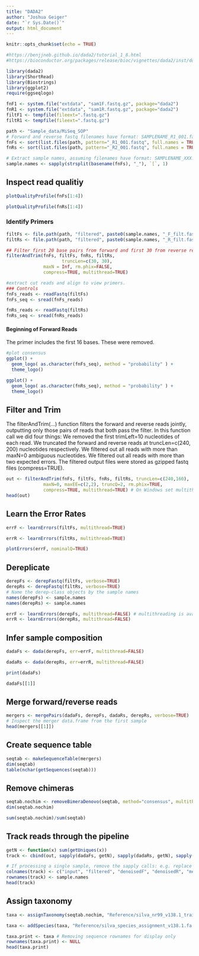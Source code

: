 ```yaml
---
title: "DADA2"
author: "Joshua Geiger"
date: "`r Sys.Date()`"
output: html_document
---
```


```r
knitr::opts_chunk$set(echo = TRUE)

#https://benjjneb.github.io/dada2/tutorial_1_8.html
#https://bioconductor.org/packages/release/bioc/vignettes/dada2/inst/doc/dada2-intro.html

library(dada2)
library(ShortRead)
library(Biostrings)
library(ggplot2)
require(ggseqlogo)

fnF1 <- system.file("extdata", "sam1F.fastq.gz", package="dada2")
fnR1 <- system.file("extdata", "sam1R.fastq.gz", package="dada2")
filtF1 <- tempfile(fileext=".fastq.gz")
filtR1 <- tempfile(fileext=".fastq.gz")

path <- "Sample_data/MiSeq_SOP"
# Forward and reverse fastq filenames have format: SAMPLENAME_R1_001.fastq and SAMPLENAME_R2_001.fastq
fnFs <- sort(list.files(path, pattern="_R1_001.fastq", full.names = TRUE))
fnRs <- sort(list.files(path, pattern="_R2_001.fastq", full.names = TRUE))

# Extract sample names, assuming filenames have format: SAMPLENAME_XXX.fastq
sample.names <- sapply(strsplit(basename(fnFs), "_"), `[`, 1)
```

## Inspect read qualitiy
```r
plotQualityProfile(fnFs[1:4])

plotQualityProfile(fnRs[1:4])
```
### Identify Primers

```r
filtFs <- file.path(path, "filtered", paste0(sample.names, "_F_filt.fastq.gz"))
filtRs <- file.path(path, "filtered", paste0(sample.names, "_R_filt.fastq.gz"))

## Filter first 20 base pairs from forward and first 30 from reverse reads
filterAndTrim(fnFs, filtFs, fnRs, filtRs,
                     truncLen=c(30, 30),
              maxN = Inf, rm.phix=FALSE,
              compress=TRUE, multithread=TRUE)

#extract cut reads and align to view primers.
### Controls
fnFs_reads <- readFastq(filtFs)
fnFs_seq <- sread(fnFs_reads)

fnRs_reads <- readFastq(filtRs)
fnRs_seq <- sread(fnRs_reads)

```

#### Beginning of Forward Reads

The primer includes the first 16 bases. These were removed.

```r
#plot consensus
ggplot() +
  geom_logo( as.character(fnFs_seq), method = "probability" ) +
  theme_logo()

ggplot() +
  geom_logo( as.character(fnRs_seq), method = "probability" ) +
  theme_logo()
```


## Filter and Trim

The filterAndTrim(...) function filters the forward and reverse reads jointly, outputting only those pairs of reads that both pass the filter. In this function call we did four things: 
We removed the first trimLeft=10 nucleotides of each read.
We truncated the forward and reverse reads at truncLen=c(240, 200) nucleotides respectively. 
We filtered out all reads with more than maxN=0 ambiguous nucleotides. 
We filtered out all reads with more than two expected errors. The filtered output files were stored as gzipped fastq files (compress=TRUE).

```r
out <- filterAndTrim(fnFs, filtFs, fnRs, filtRs, truncLen=c(240,160),
              maxN=0, maxEE=c(2,2), truncQ=2, rm.phix=TRUE,
              compress=TRUE, multithread=TRUE) # On Windows set multithread=FALSE
head(out)
```
## Learn the Error Rates
```r
errF <- learnErrors(filtFs, multithread=TRUE)

errR <- learnErrors(filtRs, multithread=TRUE)

plotErrors(errF, nominalQ=TRUE)
```

## Dereplicate
```r
derepFs <- derepFastq(filtFs, verbose=TRUE)
derepRs <- derepFastq(filtRs, verbose=TRUE)
# Name the derep-class objects by the sample names
names(derepFs) <- sample.names
names(derepRs) <- sample.names

errF <- learnErrors(derepFs, multithread=FALSE) # multithreading is available on many functions
errR <- learnErrors(derepRs, multithread=FALSE)
```

## Infer sample composition
```r
dadaFs <- dada(derepFs, err=errF, multithread=FALSE)

dadaRs <- dada(derepRs, err=errR, multithread=FALSE)

print(dadaFs)

dadaFs[[1]]
```

## Merge forward/reverse reads
```r
mergers <- mergePairs(dadaFs, derepFs, dadaRs, derepRs, verbose=TRUE)
# Inspect the merger data.frame from the first sample
head(mergers[[1]])
```

## Create sequence table
```r
seqtab <- makeSequenceTable(mergers)
dim(seqtab)
table(nchar(getSequences(seqtab)))

```


## Remove chimeras
```r
seqtab.nochim <- removeBimeraDenovo(seqtab, method="consensus", multithread=TRUE, verbose=TRUE)
dim(seqtab.nochim)

sum(seqtab.nochim)/sum(seqtab)
```

## Track reads through the pipeline
```r
getN <- function(x) sum(getUniques(x))
track <- cbind(out, sapply(dadaFs, getN), sapply(dadaRs, getN), sapply(mergers, getN), rowSums(seqtab.nochim))

# If processing a single sample, remove the sapply calls: e.g. replace sapply(dadaFs, getN) with getN(dadaFs)
colnames(track) <- c("input", "filtered", "denoisedF", "denoisedR", "merged", "nonchim")
rownames(track) <- sample.names
head(track)
```

## Assign taxonomy

```r
taxa <- assignTaxonomy(seqtab.nochim, "Reference/silva_nr99_v138.1_train_set.fa.gz", multithread=TRUE)

taxa <- addSpecies(taxa, "Reference/silva_species_assignment_v138.1.fa.gz")

```

```r
taxa.print <- taxa # Removing sequence rownames for display only
rownames(taxa.print) <- NULL
head(taxa.print)
```

